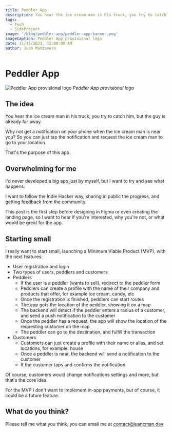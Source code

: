 ```yaml
---
title: Peddler App
description: You hear the ice cream man in his truck, you try to catch him, but the guy is already far away.
tags:
  - Tech
  - SideProject
image: '/blog/peddler-app/peddler-app-banner.png'
imageCaption: Peddler App provisional logo
date: 11/12/2023, 12:00:00 AM
author: Juan Manzanero
---
```


# Peddler App

![Peddler App provisional logo](/blog/peddler-app/peddler-app-banner.png)
_Peddler App provisional logo_

<PostData date='November 12, 2023' author='Juan Manzanero' />

## The idea

You hear the ice cream man in his truck, you try to catch him, but the guy is already far away.

Why not get a notification on your phone when the ice cream man is near you? So you can just tap the notification and request the ice cream man to go to your location.

That's the purpose of this app.

## Overwhelming for me

I'd never developed a big app just by myself, but I want to try and see what happens.

I want to follow the Indie Hacker way, sharing in public the progress, and getting feedback from the community.

This post is the first step before designing in Figma or even creating the landing page, so I want to hear if you're interested, why you're not, or what would be great for the app.

## Starting small

I really want to start small, launching a Minimum Viable Product (MVP), with the next features:

- User registration and login
- Two types of users, peddlers and customers
- Peddlers
  - If the user is a peddler (wants to sell), redirect to the peddler form
  - Peddlers can create a profile with the name of their company and products that offer, for example ice cream, candy, etc
  - Once the registration is finished, peddlers can start routes
  - The app gets the location of the peddler, showing it on a map
  - The backend will detect if the peddler enters a radius of a customer, and send a push notification to the customer
  - Once the peddler has a request, the app will show the location of the requesting customer on the map
  - The peddler can go to the destination, and fulfill the transaction
- Customers
  - Customers can just create a profile with their name or alias, and set locations, for example: house
  - Once a peddler is near, the backend will send a notification to the customer
  - If the customer taps and confirms the notification

Of course, customers would change notifications settings and more, but that's the core idea.

For the MVP I don't want to implement in-app payments, but of course, it could be a future feature.

## What do you think?

Please tell me what you think, you can email me at [contact@juancman.dev](mailto:contact@juancman.dev)